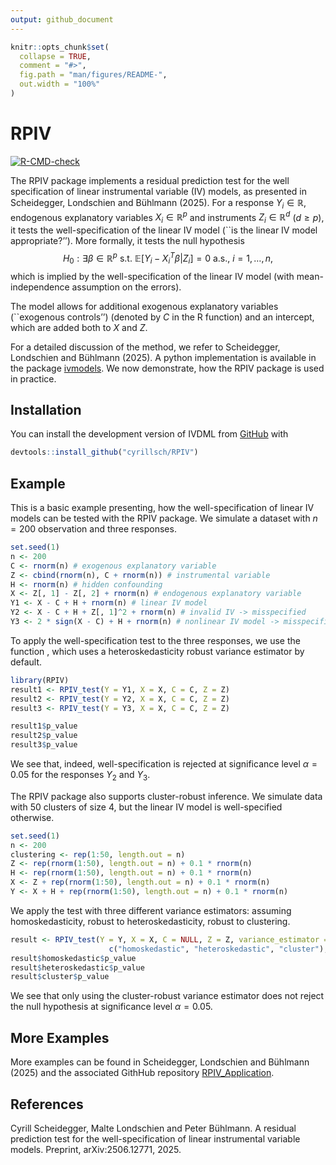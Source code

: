 ```yaml
---
output: github_document
---
```


<!-- README.md is generated from README.Rmd. Please edit that file -->

```r
knitr::opts_chunk$set(
  collapse = TRUE,
  comment = "#>",
  fig.path = "man/figures/README-",
  out.width = "100%"
)
```

# RPIV

<!-- badges: start -->
[![R-CMD-check](https://github.com/cyrillsch/RPIV/actions/workflows/R-CMD-check.yaml/badge.svg)](https://github.com/cyrillsch/RPIV/actions/workflows/R-CMD-check.yaml)
<!-- badges: end -->

The RPIV package implements a residual prediction test for the well specification of linear instrumental variable (IV) models, as presented in Scheidegger, Londschien and Bühlmann (2025). For a response $Y_i\in \mathbb R$, endogenous explanatory variables $X_i\in \mathbb R^p$ and instruments $Z_i\in \mathbb R^d$ ($d\geq p$), it tests the well-specification of the linear IV model (``is the linear IV model appropriate?''). More formally, it tests the null hypothesis
$$H_0: \exists \beta\in \mathbb R^p\text{ s.t. } \mathbb E[Y_i - X_i^T\beta|Z_i] = 0 \text{ a.s., } i =1,\ldots, n,$$
which is implied by the well-specification of the linear IV model (with mean-independence assumption on the errors).

The model allows for additional exogenous explanatory variables (``exogenous controls'') (denoted by $C$ in the R function) and an intercept, which are added both to $X$ and $Z$.

For a detailed discussion of the method, we refer to Scheidegger, Londschien and Bühlmann (2025). A python implementation is available in the package [ivmodels](https://github.com/mlondschien/ivmodels). We now demonstrate, how the RPIV package is used in practice.

## Installation

You can install the development version of IVDML from [GitHub](https://github.com/) with

``` r
devtools::install_github("cyrillsch/RPIV")
```
## Example

This is a basic example presenting, how the well-specification of linear IV models can be tested with the RPIV package. We simulate a dataset with $n = 200$ observation and three responses.

```r
set.seed(1)
n <- 200
C <- rnorm(n) # exogenous explanatory variable
Z <- cbind(rnorm(n), C + rnorm(n)) # instrumental variable
H <- rnorm(n) # hidden confounding
X <- Z[, 1] - Z[, 2] + rnorm(n) # endogenous explanatory variable
Y1 <- X - C + H + rnorm(n) # linear IV model
Y2 <- X - C + H + Z[, 1]^2 + rnorm(n) # invalid IV -> misspecified
Y3 <- 2 * sign(X - C) + H + rnorm(n) # nonlinear IV model -> misspecified
```

To apply the well-specification test to the three responses, we use the function \texttt{RPIV_test()}, which uses a heteroskedasticity robust variance estimator by default.

```r
library(RPIV)
result1 <- RPIV_test(Y = Y1, X = X, C = C, Z = Z)
result2 <- RPIV_test(Y = Y2, X = X, C = C, Z = Z)
result3 <- RPIV_test(Y = Y3, X = X, C = C, Z = Z)

result1$p_value
result2$p_value
result3$p_value
```
We see that, indeed, well-specification is rejected at significance level $\alpha = 0.05$ for the responses $Y_2$ and $Y_3$.

The RPIV package also supports cluster-robust inference. We simulate data with 50 clusters of size 4, but the linear IV model is well-specified otherwise.

```r
set.seed(1)
n <- 200
clustering <- rep(1:50, length.out = n)
Z <- rep(rnorm(1:50), length.out = n) + 0.1 * rnorm(n)
H <- rep(rnorm(1:50), length.out = n) + 0.1 * rnorm(n)
X <- Z + rep(rnorm(1:50), length.out = n) + 0.1 * rnorm(n)
Y <- X + H + rep(rnorm(1:50), length.out = n) + 0.1 * rnorm(n)
```
We apply the test with three different variance estimators: assuming homoskedasticity, robust to heteroskedasticity, robust to clustering.

```r
result <- RPIV_test(Y = Y, X = X, C = NULL, Z = Z, variance_estimator = 
                      c("homoskedastic", "heteroskedastic", "cluster"), clustering = clustering)
result$homoskedastic$p_value
result$heteroskedastic$p_value
result$cluster$p_value
```
We see that only using the cluster-robust variance estimator does not reject the null hypothesis at significance level $\alpha = 0.05$.

## More Examples
More examples can be found in Scheidegger, Londschien and Bühlmann (2025) and the associated GithHub repository [RPIV_Application](https://github.com/cyrillsch/RPIV_Application).


## References
Cyrill Scheidegger, Malte Londschien and Peter Bühlmann. A residual prediction test for the well-specification of linear instrumental variable models. Preprint, arXiv:2506.12771, 2025.

